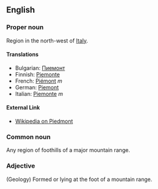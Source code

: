 ==English==

===Proper noun===

Region in the north-west of [[Italy]].

====Translations====
*Bulgarian: [[Пиемонт]]
*Finnish: [[Piemonte]]
*French: [[Piémont]] ''m''
*German: [[Piemont]]
*Italian: [[Piemonte]] ''m''

====External Link====

*[[wikipedia:en:Piedmont|Wikipedia on Piedmont]]

===Common noun===

Any region of foothills of a major mountain range.

===Adjective===

(Geology) Formed or lying at the foot of a mountain range.
